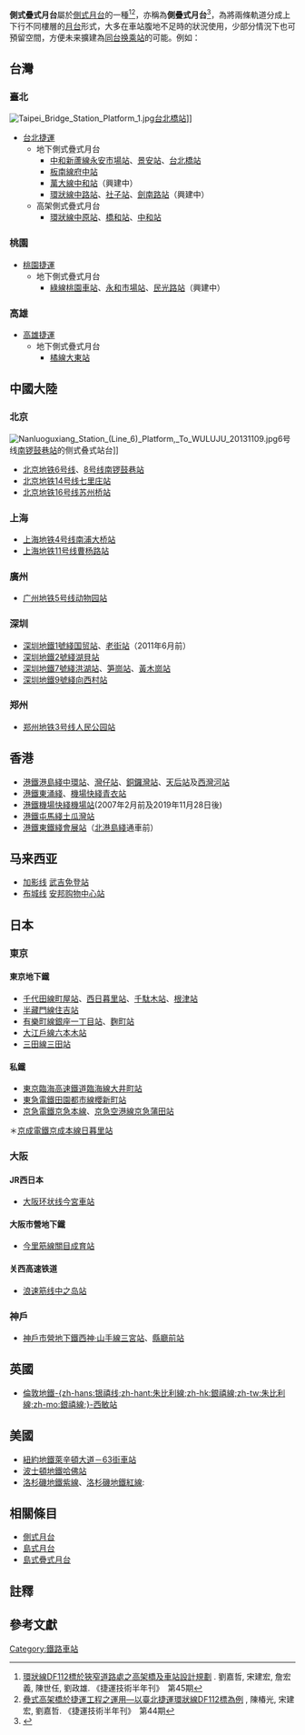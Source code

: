 {{multiple issues|
{{補充來源|time=2013-01-04}}
{{globalize}}}}
{{NoteTA|G1=Railway}}
{{Routemap
|title = <div style="width:15em">两层側式疊式站台</div>
|legend = track
|collapsible = no
|map =
STRq\STRq\STRq+BSa\STRq+BSa\STRq\CONTfq
\~~地面地下叠加
CONTgq\tSTRaq\tSTRq+BSa\tSTRq+BSa\tSTReq\STRq
\
\
STRq\DSTRaq\STRq+BSa\STRq+BSa\DSTReq\CONTfq
\~~高架地面叠加
CONTgq\STRq\STRq+BSa\STRq+BSa\STRq\STRq
}}

'''側式疊式月台'''屬於[[側式月台|側式月台]]的一種<ref>[http://www2.dorts.gov.tw/tech/techjour/tcj45/ptst45-199.pdf 環狀線DF112標於狹窄道路處之高架橋及車站設計規劃] {{Wayback|url=http://www2.dorts.gov.tw/tech/techjour/tcj45/ptst45-199.pdf |date=20141006112920 }}. 劉嘉哲, 宋建宏, 詹宏義, 陳世任, 劉政雄. 《捷運技術半年刊》　第45期</ref><ref>[http://www2.dorts.gov.tw/tech/techjour/tcj44/4411.pdf 疊式高架橋於捷運工程之運用—以臺北捷運環狀線DF112標為例] {{Wayback|url=http://www2.dorts.gov.tw/tech/techjour/tcj44/4411.pdf |date=20141006070122 }}, 陳椿光, 宋建宏, 劉嘉哲. 《捷運技術半年刊》　第44期</ref>，亦稱為'''側疊式月台'''<ref name="kmrt1">{{cite web |url=https://www.krtc.com.tw/Guide/station_plan?id=d076c8bfb5ba45b7b5307ecc5221413c#articleBox |title=大東站 |publisher=高雄捷運全球資訊網 |archiveurl=https://web.archive.org/web/20201027041020/https://www.krtc.com.tw/Guide/station_plan?id=d076c8bfb5ba45b7b5307ecc5221413c |archivedate=2020-10-27 }}</ref>，為將兩條軌道分成上下行不同樓層的[[車站月台|月台]]形式，大多在車站腹地不足時的狀況使用，少部分情況下也可預留空間，方便未来擴建為[[同台换乘站|同台换乘站]]的可能。例如：

==台灣==
===臺北===
[[File:Taipei_Bridge_Station_Platform_1.jpg|thumb]][[台北橋站|台北橋站]]]]
*[[台北捷運|台北捷運]]
**地下側式疊式月台
***[[中和新蘆線|中和新蘆線]][[永安市場站|永安市場站]]、[[景安站|景安站]]、[[台北橋站|台北橋站]]
***[[板南線|板南線]][[府中站_(臺灣)|府中站]]
***[[萬大線|萬大線]][[中和站_(新北市)|中和站]]（興建中）
***[[環狀線|環狀線]][[中路站|中路站]]、[[社子站|社子站]]、[[劍南路站|劍南路站]]（興建中）
**高架側式疊式月台
***[[台北捷運環狀線|環狀線]][[中原站_(新北市)|中原站]]、[[橋和站|橋和站]]、[[中和站_(新北市)|中和站]]

===桃園===
*[[桃園捷運|桃園捷運]]
**地下側式疊式月台
***[[桃園捷運綠線|綠線]][[桃園車站_(臺鐵)|桃園車站]]、[[永和市場站|永和市場站]]、[[民光路站|民光路站]]（興建中）
===高雄===
*[[高雄捷運|高雄捷運]]
**地下側式疊式月台
***[[高雄捷運橘線|橘線]][[大東站|大東站]]
==中國大陸==
===北京===
[[File:Nanluoguxiang_Station_(Line_6)_Platform,_To_WULUJU_20131109.jpg|thumb]]6号线[[南锣鼓巷站|南锣鼓巷站]]的侧式叠式站台]]
*[[北京地铁6号线|北京地铁6号线]]、[[北京地铁8号线|8号线]][[南锣鼓巷站|南锣鼓巷站]]{{NoteTag|受地理條件限制以及出於文物保護的考虑，在兩綫月台之間、地安門東大街下方地下空間有限，無法滿足四線並行要求，因此兩綫佈於路面的南北兩面，上下兩層同向月台的东西两端各以長約100米的單向通道相連，實為類跨月台轉車形式。}}
*[[北京地铁14号线|北京地铁14号线]][[七里庄站|七里庄站]]{{NoteTag|14号线七里庄站位于丰台北路和万丰路的交汇处，北临建筑地基，南临万丰桥桥桩，地下空间有限，因此14號綫月台以上下層形式夾於9號綫月台。}}
*[[北京地铁16号线|北京地铁16号线]][[苏州桥站|苏州桥站]]{{NoteTag|16号线车站位于万泉河路-西三环北路下方，因地下条件限制，车站的施工平面较小，且西三环主路桥桩与武警总部建筑的最大净距离仅16米，无法按照常规布置建设车站，故采用叠落式站台布置，以减少车站总宽。}}

===上海===
*[[上海地铁4号线|上海地铁4号线]][[南浦大桥站|南浦大桥站]]{{NoteTag|为了避让南浦大桥密集的桥墩地基}}
*[[上海地铁11号线|上海地铁11号线]][[曹杨路站|曹杨路站]]{{NoteTag|原定预留给[[上海轨道交通14号线|14号线]]换乘，但根据最新规划该方案将不再实施}}

===廣州===
*[[广州地铁5号线|广州地铁5号线]][[動物園站_(廣州)|动物园站]]{{NoteTag|动物园站的位置比杨箕站更为偏东，而且需要避让内环路的桥墩，导致本站与杨箕之间的走线弯急而短，如果以传统的平行隧道方式来布置隧道，则区间半径不足以使列车转弯，因此此段隧道及本站站台均采用了上下叠摞的设计。}}

===深圳===
*[[深圳地鐵1號綫|深圳地鐵1號綫]][[国贸站_(深圳)|国贸站]]、[[老街站|老街站]]（2011年6月前）{{NoteTag|已经扩建成[[深圳地鐵1號綫|1號綫]]与[[深圳地鐵3號綫|3號綫]]的跨月台轉車站}}
*[[深圳地鐵2號綫|深圳地鐵2號綫]][[湖貝站|湖貝站]]
*[[深圳地鐵7號綫|深圳地鐵7號綫]][[洪湖站|洪湖站]]、[[笋岗站_(地铁)|笋崗站]]、[[黃木崗站|黃木崗站]]
*[[深圳地鐵9號綫|深圳地鐵9號綫]][[向西村站|向西村站]]

===郑州===
*[[郑州地铁3号线|郑州地铁3号线]][[人民公园站_(郑州)|人民公园站]]

==香港==
*[[港鐵|港鐵]][[港島綫|港島綫]][[中環站|中環站]]{{NoteTag|港島綫月台以上下層形式夾於[[荃灣綫|荃灣綫]]月台}}、[[灣仔站|灣仔站]]、[[銅鑼灣站|銅鑼灣站]]、[[天后站|天后站]]及[[西灣河站|西灣河站]]
*[[港鐵|港鐵]][[東涌綫|東涌綫]]、[[機場快綫_(港鐵)|機場快綫]][[青衣站|青衣站]]
*[[港鐵|港鐵]][[機場快綫_(港鐵)|機場快綫]][[機場站_(香港)|機場站]](2007年2月前及2019年11月28日後){{NoteTag|往[[香港站|市區]]方向月台位於往[[博覽館站|博覽館]]方向月台的下層}}
*[[港鐵|港鐵]][[屯馬綫|屯馬綫]][[土瓜灣站|土瓜灣站]]
*[[港鐵|港鐵]][[東鐵綫|東鐵綫]][[會展站|會展站]]（[[北港島綫|北港島綫]]通車前）

==马来西亚==
*[[加影线|加影线]] [[武吉免登站|武吉免登站]]
*[[布城线|布城线]] [[安邦购物中心站|安邦购物中心站]]

==日本==
===東京===
====東京地下鐵====
*[[千代田線|千代田線]][[町屋站|町屋站]]、[[西日暮里站|西日暮里站]]、[[千駄木站|千駄木站]]、[[根津站|根津站]]
*[[半藏門線|半藏門線]][[住吉站_(東京都)|住吉站]]
*[[有樂町線|有樂町線]][[銀座一丁目站|銀座一丁目站]]、[[麴町站|麴町站]]
*[[大江戶線|大江戶線]][[六本木站|六本木站]]
*[[三田線_(都營地鐵)|三田線]][[三田站_(東京都)|三田站]]

====私鐵====
*[[東京臨海高速鐵道|東京臨海高速鐵道]][[臨海線_(東京臨海高速鐵道)|臨海線]][[大井町站|大井町站]]
*[[東急電鐵|東急電鐵]][[田園都市線|田園都市線]][[櫻新町站|櫻新町站]]
*[[京急電鐵|京急電鐵]][[京急本線|京急本線]]、[[京急空港線|京急空港線]][[京急蒲田站|京急蒲田站]]
＊[[京成電鐵|京成電鐵]][[京成本線|京成本線]][[日暮里站|日暮里站]]

===大阪===
====JR西日本====
*[[大阪环状线|大阪环状线]][[今宮車站|今宮車站]]

====大阪市營地下鐵====
*[[今里筋線|今里筋線]][[關目成育站|關目成育站]]
====关西高速铁道====
*[[浪速筋線|浪速筋线]][[中之島站_(大阪府)|中之岛站]]

===神戶===
*[[神戶市營地下鐵|神戶市營地下鐵]][[西神·山手線|西神·山手線]][[三宮站|三宮站]]、[[縣廳前站_(兵庫縣)|縣廳前站]]

==英國==
*[[倫敦地鐵|倫敦地鐵]][[朱比利線|-{zh-hans:银禧线;zh-hant:朱比利線;zh-hk:銀禧線;zh-tw:朱比利線;zh-mo:銀禧線;}-]][[西敏站|西敏站]]

==美國==
*[[紐約地鐵|紐約地鐵]][[萊辛頓大道－63街車站|萊辛頓大道－63街車站]]{{NoteTag|目前為側式疊式月台車站，已經為興建中的[[紐約地鐵第二大道線|紐約地鐵第二大道線]]預留了成為[[跨月台轉車站|跨月台轉車站]]的空間}}
*[[波士頓地鐵|波士頓地鐵]][[哈佛站|哈佛站]]{{NoteTag|進城方向月台位於出城方向的下層}}
*[[洛杉磯地鐵紫線|洛杉磯地鐵紫線]]、[[洛杉磯地鐵紅線|洛杉磯地鐵紅線]]:{{le|威爾希爾/佛蒙特|Wilson/Vermont(Los Angeles Metro station)}}

==相關條目==
*[[側式月台|側式月台]]
*[[島式月台|島式月台]]
*[[島式疊式月台|島式疊式月台]]

==註釋==
{{NoteFoot}}

==參考文獻==
{{reflist}}

{{Railway track layouts}}
[[Category:鐵路車站|Category:鐵路車站]]